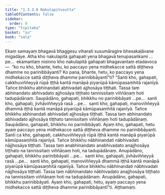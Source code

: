 ```yaml
---
title: "1.3.3.8 Nakulapitusutta"
tableOfContents: false
sidebar:
  order: 9
type: "tipitaka"
basket: "su"
book: "sala"
---
```



<DynamicBreadcrumb />

<Division number="131" book="sala" bookNo="13" page="333">

<Paragraph number="746" book="sala">
Ekaṃ samayaṃ bhagavā bhaggesu viharati susumāragire bhesakaḷāvane migadāye. Atha kho nakulapitā gahapati yena bhagavā tenupasaṅkami …pe…  ekamantaṃ nisinno kho nakulapitā gahapati bhagavantaṃ etadavoca—  “ko nu kho, bhante, hetu, ko paccayo yena midhekacce sattā diṭṭheva dhamme no parinibbāyanti? Ko pana, bhante, hetu, ko paccayo yena midhekacce sattā diṭṭheva dhamme parinibbāyantī”ti? “Santi kho, gahapati, cakkhuviññeyyā rūpā iṭṭhā kantā manāpā piyarūpā kāmūpasaṃhitā rajanīyā. Tañce bhikkhu abhinandati abhivadati ajjhosāya tiṭṭhati. Tassa taṃ abhinandato abhivadato ajjhosāya tiṭṭhato tannissitaṃ viññāṇaṃ hoti tadupādānaṃ. Saupādāno, gahapati, bhikkhu no parinibbāyati …pe…  santi kho, gahapati, jivhāviññeyyā rasā …pe…  santi kho, gahapati, manoviññeyyā dhammā iṭṭhā kantā manāpā piyarūpā kāmūpasaṃhitā rajanīyā. Tañce bhikkhu abhinandati abhivadati ajjhosāya tiṭṭhati. Tassa taṃ abhinandato abhivadato ajjhosāya tiṭṭhato tannissitaṃ viññāṇaṃ hoti tadupādānaṃ. Saupādāno, gahapati, bhikkhu no parinibbāyati. Ayaṃ kho, gahapati, hetu ayaṃ paccayo yena midhekacce sattā diṭṭheva dhamme no parinibbāyanti.
</Paragraph>

<Paragraph number="747" book="sala">
Santi ca kho, gahapati, cakkhuviññeyyā rūpā iṭṭhā kantā manāpā piyarūpā kāmūpasaṃhitā rajanīyā. Tañce bhikkhu nābhinandati nābhivadati nājjhosāya tiṭṭhati. Tassa taṃ anabhinandato anabhivadato anajjhosāya tiṭṭhato na tannissitaṃ viññāṇaṃ hoti, na tadupādānaṃ. Anupādāno, gahapati, bhikkhu parinibbāyati …pe…  santi kho, gahapati, jivhāviññeyyā rasā …pe…  santi kho, gahapati, manoviññeyyā dhammā iṭṭhā kantā manāpā piyarūpā kāmūpasaṃhitā rajanīyā. Tañce bhikkhu nābhinandati nābhivadati nājjhosāya tiṭṭhati. Tassa taṃ nābhinandato nābhivadato anajjhosāya tiṭṭhato na tannissitaṃ viññāṇaṃ hoti na tadupādānaṃ. Anupādāno, gahapati, bhikkhu parinibbāyati. Ayaṃ kho, gahapati, hetu, ayaṃ paccayo yena midhekacce sattā diṭṭheva dhamme parinibbāyantī”ti.

</Paragraph>
</Division>

<Paragraph number="748" type="center" book="sala">
Aṭṭhamaṃ.
</Paragraph>